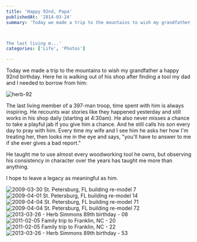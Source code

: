 ```yaml
---
title: 'Happy 92nd, Papa'
publishedAt: '2014-03-24'
summary: 'Today we made a trip to the mountains to wish my grandfather a happy 92nd birthday. Here he is walking out of his shop after finding a tool my dad and I needed to borrow from him:



The last living m...'
categories: ['Life', 'Photos']

---
```


Today we made a trip to the mountains to wish my grandfather a happy 92nd birthday. Here he is walking out of his shop after finding a tool my dad and I needed to borrow from him:

<Image src="/images/blog/happy-92nd-papa/8e1a1-herb-92.jpg" alt="herb-92" width={800} height={600} />

The last living member of a 397-man troop, time spent with him is always inspiring. He recounts war stories like they happened yesterday and still works in his shop daily (starting at 4:30am). He also never misses a chance to take a playful jab if you give him a chance. And he still calls his son every day to pray with him. Every time my wife and I see him he asks her how I'm treating her, then looks me in the eye and says, "you'll have to answer to me if she ever gives a bad report."

He taught me to use almost every woodworking tool he owns, but observing his consistency in character over the years has taught me more than anything.

I hope to leave a legacy as meaningful as him.

<Image src="/images/blog/happy-92nd-papa/11755214254_2270ebf430_z.jpg" alt="2009-03-30 St. Petersburg, FL building re-model  7" width={800} height={600} />

<Image src="/images/blog/happy-92nd-papa/11755066143_f95bfc4966_z.jpg" alt="2009-04-01 St. Petersburg, FL building re-model  14" width={800} height={600} />

<Image src="/images/blog/happy-92nd-papa/11757777324_72ef907a33_z.jpg" alt="2009-04-04 St. Petersburg, FL building re-model  71" width={800} height={600} />

<Image src="/images/blog/happy-92nd-papa/11757622363_dd29343911_z.jpg" alt="2009-04-04 St. Petersburg, FL building re-model  72" width={800} height={600} />

<Image src="/images/blog/happy-92nd-papa/11756574675_6c6e6dc3da_z.jpg" alt="2013-03-26 - Herb Simmons 89th birthday - 08" width={800} height={600} />

<Image src="/images/blog/happy-92nd-papa/11755987696_013e72e5f7_z.jpg" alt="2011-02-05 Family trip to Franklin, NC - 20" width={800} height={600} />

<Image src="/images/blog/happy-92nd-papa/11755979866_a549d897c8_z.jpg" alt="2011-02-05 Family trip to Franklin, NC - 22" width={800} height={600} />

<Image src="/images/blog/happy-92nd-papa/11755524673_f86c6dc5df_z.jpg" alt="2013-03-26 - Herb Simmons 89th birthday - 53" width={800} height={600} />
